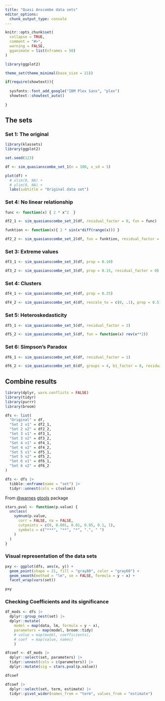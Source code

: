 ```yaml
---
title: "Quasi Anscombe data sets"
editor_options: 
  chunk_output_type: console
---
```


```r
knitr::opts_chunk$set(
  collapse = TRUE,
  comment = "#>",
  warning = FALSE,
  gganimate = list(nframes = 50)
)

library(ggplot2)

theme_set(theme_minimal(base_size = 21))

if(require(showtext)){
 
  sysfonts::font_add_google("IBM Plex Sans", "plex")
  showtext::showtext_auto()
   
}
```


## The sets

### Set 1: The original

```r
library(klassets)
library(ggplot2)

set.seed(123)

df <- sim_quasianscombe_set_1(n = 100, x_sd = 5)

plot(df) +
  # xlim(0, NA) +
  # ylim(0, NA) +
  labs(subtitle = "Original data set")
```

### Set 4: No linear relationship

```r
func <- function(x) { 2 * x^2  }

df2_1 <- sim_quasianscombe_set_2(df, residual_factor = 0, fun = func)

funktion <- function(x){ 2 * sin(x*diff(range(x))) }

df2_2 <- sim_quasianscombe_set_2(df, fun = funktion, residual_factor = 1.25)
```

### Set 3: Extreme values

```r
df3_1 <- sim_quasianscombe_set_3(df, prop = 0.10)

df3_2 <- sim_quasianscombe_set_3(df, prop = 0.15, residual_factor = 0)
```


### Set 4: Clusters

```r
df4_1 <- sim_quasianscombe_set_4(df, prop = 0.25)

df4_2 <- sim_quasianscombe_set_4(df, rescale_to = c(0, .1), prop = 0.5)
```

### Set 5: Heteroskedasticity

```r
df5_1 <- sim_quasianscombe_set_5(df, residual_factor = 2)

df5_2 <- sim_quasianscombe_set_5(df, fun = function(x) rev(x**2))
```

### Set 6: Simpson's Paradox

```r
df6_1 <- sim_quasianscombe_set_6(df, residual_factor = 1)

df6_2 <- sim_quasianscombe_set_6(df, groups = 4, b1_factor = 0, residual_factor = 0.1)
```


## Combine results

```r
library(dplyr, warn.conflicts = FALSE)
library(tidyr)
library(purrr)
library(broom)

dfs <- list(
  "Original" = df,
  "Set 2 v1" = df2_1,
  "Set 2 v2" = df2_2,
  "Set 3 v1" = df3_1,
  "Set 3 v2" = df3_2,
  "Set 4 v1" = df4_1,
  "Set 4 v2" = df4_2,
  "Set 5 v1" = df5_1,
  "Set 5 v2" = df5_2,
  "Set 6 v1" = df6_1,
  "Set 6 v2" = df6_2
)

dfs <- dfs |> 
  tibble::enframe(name = "set") |> 
  tidyr::unnest(cols = c(value))
```

From [@warnes](https://github.com/warnes) [gtools](https://github.com/r-gregmisc/gtools/blob/master/R/stars.pval.R)  package 

```r
stars.pval <- function(p.value) {
  unclass(
    symnum(p.value,
      corr = FALSE, na = FALSE,
      cutpoints = c(0, 0.001, 0.01, 0.05, 0.1, 1),
      symbols = c("***", "**", "*", ".", " ")
    )
  )
}
```


### Visual representation of the data sets

```r
pxy <- ggplot(dfs, aes(x, y)) +
  geom_point(shape = 21, fill = "gray80", color = "gray60") +
  geom_smooth(method = "lm", se = FALSE, formula = y ~ x) +
  facet_wrap(vars(set))

pxy
```

### Checking Coefficients and its significance

```r
df_mods <- dfs |> 
  dplyr::group_nest(set) |> 
  dplyr::mutate(
    model = map(data, lm, formula = y ~ x),
    parameters = map(model, broom::tidy)
    # value = map(model, coefficients),
    # coef  = map(value, names)
    ) 

dfcoef <- df_mods |> 
  dplyr::select(set, parameters) |> 
  tidyr::unnest(cols = c(parameters)) |> 
  dplyr::mutate(sig = stars.pval(p.value))

dfcoef

dfcoef |> 
  dplyr::select(set, term, estimate) |> 
  tidyr::pivot_wider(names_from = "term", values_from = "estimate")
```


